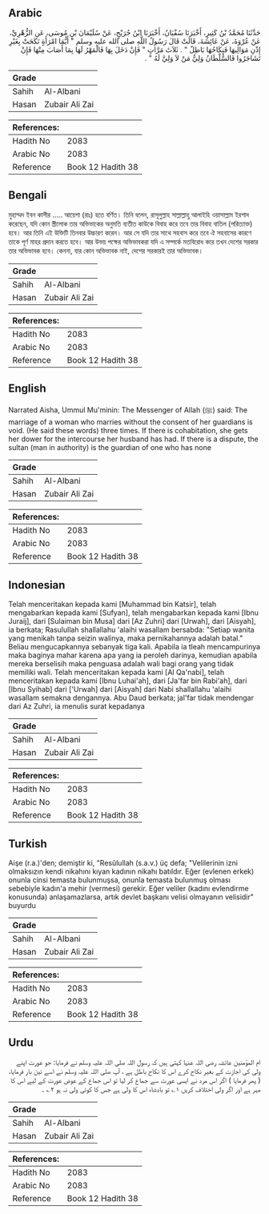 ## Arabic


<div dir="rtl" lang="ar" style={{fontSize:'larger',backgroundColor:'#f8f9fa',padding:20}}>
حَدَّثَنَا مُحَمَّدُ بْنُ كَثِيرٍ، أَخْبَرَنَا سُفْيَانُ، أَخْبَرَنَا ابْنُ جُرَيْجٍ، عَنْ سُلَيْمَانَ بْنِ مُوسَى، عَنِ الزُّهْرِيِّ، عَنْ عُرْوَةَ، عَنْ عَائِشَةَ، قَالَتْ قَالَ رَسُولُ اللَّهِ صلى الله عليه وسلم ‏"‏ أَيُّمَا امْرَأَةٍ نَكَحَتْ بِغَيْرِ إِذْنِ مَوَالِيهَا فَنِكَاحُهَا بَاطِلٌ ‏"‏ ‏.‏ ثَلاَثَ مَرَّاتٍ ‏"‏ فَإِنْ دَخَلَ بِهَا فَالْمَهْرُ لَهَا بِمَا أَصَابَ مِنْهَا فَإِنْ تَشَاجَرُوا فَالسُّلْطَانُ وَلِيُّ مَنْ لاَ وَلِيَّ لَهُ ‏"‏ ‏.‏
</div>
<div style={{backgroundColor:'#f8f9fa',padding:20, marginBottom: 10}}><table> <thead> <tr> <th>Grade</th> <th></th> </tr> </thead> <tbody> <tr><td>Sahih</td><td>Al-Albani</td></tr><tr><td>Hasan</td><td>Zubair Ali Zai</td></tr></tbody></table><table> <thead> <tr> <th>References:</th> <th></th> </tr> </thead> <tbody><tr><td>Hadith No</td><td>2083</td></tr><tr><td>Arabic No</td><td>2083</td></tr><tr><td>Reference</td><td>Book 12 Hadith 38</td></tr></tbody></table></div>

## Bengali


<div dir="ltr" lang="bn" style={{fontSize:'larger',backgroundColor:'#f8f9fa',padding:20}}>
মুহাম্মদ ইবন কাসীর ..... আয়েশা (রাঃ) হতে বর্ণিত। তিনি বলেন, রাসূলুল্লাহ সাল্লাল্লাহু আলাইহি ওয়াসাল্লাম ইরশাদ করেছেন, যদি কোন স্ত্রীলোক তার অভিভাকের অনুমতি ব্যতীত কাউকে বিবাহ করে তবে তার বিবাহ বাতিল (পরিত্যাক্ত) হবে। আর তিনি এই উক্তিটি তিনবার উচ্চারণ করেন। আর সে যদি তার সাথে সহবাস করে তবে ঐ সহবাসের কারণে তাকে পূর্ণ মাহর প্রদান করতে হবে। আর উভয় পক্ষের অভিভাবকরা যদি এ সম্পর্কে মতবিরোধ করে তখন দেশের সরকার তার অভিভাবক হবে। কেননা, যার কোন অভিভাবক নাই, দেশের সরকারই তার অভিভাবক।
</div>
<div style={{backgroundColor:'#f8f9fa',padding:20, marginBottom: 10}}><table> <thead> <tr> <th>Grade</th> <th></th> </tr> </thead> <tbody> <tr><td>Sahih</td><td>Al-Albani</td></tr><tr><td>Hasan</td><td>Zubair Ali Zai</td></tr></tbody></table><table> <thead> <tr> <th>References:</th> <th></th> </tr> </thead> <tbody><tr><td>Hadith No</td><td>2083</td></tr><tr><td>Arabic No</td><td>2083</td></tr><tr><td>Reference</td><td>Book 12 Hadith 38</td></tr></tbody></table></div>

## English


<div dir="ltr" lang="en" style={{fontSize:'larger',backgroundColor:'#f8f9fa',padding:20}}>
Narrated Aisha, Ummul Mu'minin: The Messenger of Allah (ﷺ) said: The marriage of a woman who marries without the consent of her guardians is void. (He said these words) three times. If there is cohabitation, she gets her dower for the intercourse her husband has had. If there is a dispute, the sultan (man in authority) is the guardian of one who has none
</div>
<div style={{backgroundColor:'#f8f9fa',padding:20, marginBottom: 10}}><table> <thead> <tr> <th>Grade</th> <th></th> </tr> </thead> <tbody> <tr><td>Sahih</td><td>Al-Albani</td></tr><tr><td>Hasan</td><td>Zubair Ali Zai</td></tr></tbody></table><table> <thead> <tr> <th>References:</th> <th></th> </tr> </thead> <tbody><tr><td>Hadith No</td><td>2083</td></tr><tr><td>Arabic No</td><td>2083</td></tr><tr><td>Reference</td><td>Book 12 Hadith 38</td></tr></tbody></table></div>

## Indonesian


<div dir="ltr" lang="id" style={{fontSize:'larger',backgroundColor:'#f8f9fa',padding:20}}>
Telah menceritakan kepada kami [Muhammad bin Katsir], telah mengabarkan kepada kami [Sufyan], telah mengabarkan kepada kami [Ibnu Juraij], dari [Sulaiman bin Musa] dari [Az Zuhri] dari [Urwah], dari [Aisyah], ia berkata; Rasulullah shallallahu 'alaihi wasallam bersabda: "Setiap wanita yang menikah tanpa seizin walinya, maka pernikahannya adalah batal." Beliau mengucapkannya sebanyak tiga kali. Apabila ia tleah mencampurinya maka baginya mahar karena apa yang ia peroleh darinya, kemudian apabila mereka berselisih maka penguasa adalah wali bagi orang yang tidak memiliki wali. Telah menceritakan kepada kami [Al Qa'nabi], telah menceritakan kepada kami [Ibnu Luhai'ah], dari [Ja'far bin Rabi'ah], dari [Ibnu Syihab] dari ['Urwah] dari [Aisyah] dari Nabi shallallahu 'alaihi wasallam semakna dengannya. Abu Daud berkata; jal'far tidak mendengar dari Az Zuhri, ia menulis surat kepadanya
</div>
<div style={{backgroundColor:'#f8f9fa',padding:20, marginBottom: 10}}><table> <thead> <tr> <th>Grade</th> <th></th> </tr> </thead> <tbody> <tr><td>Sahih</td><td>Al-Albani</td></tr><tr><td>Hasan</td><td>Zubair Ali Zai</td></tr></tbody></table><table> <thead> <tr> <th>References:</th> <th></th> </tr> </thead> <tbody><tr><td>Hadith No</td><td>2083</td></tr><tr><td>Arabic No</td><td>2083</td></tr><tr><td>Reference</td><td>Book 12 Hadith 38</td></tr></tbody></table></div>

## Turkish


<div dir="ltr" lang="tr" style={{fontSize:'larger',backgroundColor:'#f8f9fa',padding:20}}>
Aişe (r.a.)'den; demiştir ki, "Resûlullah (s.a.v.) üç defa; "Velilerinin izni olmaksızın kendi nikahını kıyan kadının nikahı batıldır. Eğer (evlenen erkek) onunla cinsi temasta bulunmuşsa, onunla temasta bulunmuş olması sebebiyle kadın'a mehir (vermesi) gerekir. Eğer veliler (kadını evlendirme konusunda) anlaşamazlarsa, artık devlet başkanı velisi olmayanın velisidir" buyurdu
</div>
<div style={{backgroundColor:'#f8f9fa',padding:20, marginBottom: 10}}><table> <thead> <tr> <th>Grade</th> <th></th> </tr> </thead> <tbody> <tr><td>Sahih</td><td>Al-Albani</td></tr><tr><td>Hasan</td><td>Zubair Ali Zai</td></tr></tbody></table><table> <thead> <tr> <th>References:</th> <th></th> </tr> </thead> <tbody><tr><td>Hadith No</td><td>2083</td></tr><tr><td>Arabic No</td><td>2083</td></tr><tr><td>Reference</td><td>Book 12 Hadith 38</td></tr></tbody></table></div>

## Urdu


<div dir="rtl" lang="ur" style={{fontSize:'larger',backgroundColor:'#f8f9fa',padding:20}}>
ام المؤمنین عائشہ رضی اللہ عنہا کہتی ہیں کہ رسول اللہ صلی اللہ علیہ وسلم نے فرمایا: جو عورت اپنے ولی کی اجازت کے بغیر نکاح کرے اس کا نکاح باطل ہے ، آپ صلی اللہ علیہ وسلم نے اسے تین بار فرمایا، ( پھر فرمایا ) اگر اس مرد نے ایسی عورت سے جماع کر لیا تو اس جماع کے عوض عورت کے لیے اس کا مہر ہے اور اگر ولی اختلاف کریں ۱؎ تو بادشاہ اس کا ولی ہے جس کا کوئی ولی نہ ہو ۲؎ ۔
</div>
<div style={{backgroundColor:'#f8f9fa',padding:20, marginBottom: 10}}><table> <thead> <tr> <th>Grade</th> <th></th> </tr> </thead> <tbody> <tr><td>Sahih</td><td>Al-Albani</td></tr><tr><td>Hasan</td><td>Zubair Ali Zai</td></tr></tbody></table><table> <thead> <tr> <th>References:</th> <th></th> </tr> </thead> <tbody><tr><td>Hadith No</td><td>2083</td></tr><tr><td>Arabic No</td><td>2083</td></tr><tr><td>Reference</td><td>Book 12 Hadith 38</td></tr></tbody></table></div>